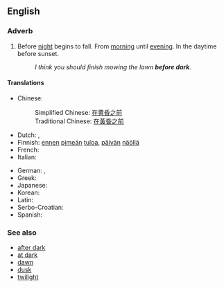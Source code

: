 ==English==

===Adverb===
{{en-adv|head=[[before]] [[dark]]|-}}

# Before [[night]] begins to fall. From [[morning]] until [[evening]]. In the daytime before sunset.
#: ''I think you should finish mowing the lawn '''before dark'''.''

====Translations====
{{trans-top|before night begins to fall}}
* Chinese:
*: Simplified Chinese: [[在黄昏之前]]
*: Traditional Chinese: [[在黃昏之前]]
* Dutch: {{t|nl|voor donker}}, {{t|nl|voordat het donker wordt}}
* Finnish: [[ennen]] [[pimeä|pimeän]] [[tulo|tuloa]], [[päivä|päivän]] [[näkö|näöllä]]
* French: {{t|fr|avant la tombée de la nuit}}
* Italian: {{t|it|prima del tramonto}}
{{trans-mid}}
* German: {{t|de|tagsüber}}, {{t|de|untertags}}
* Greek: {{t|el|πριν από το σούρουπο|tr=prin apó to soúroupo}}
* Japanese: {{t|ja|暮れの前に|tr=yūgure no mae ni}}
* Korean: {{t|ko|해거름의 앞에|tr=haegeoreumui ape}}
* Latin: {{t|la|a mane usque ad vesperam}}
* Serbo-Croatian: {{t|sh|predmrak|sc=Latn}}
* Spanish: {{t|es|antes de anochecer}}
{{trans-bottom}}

===See also===
* [[after dark]]
* [[at dark]]
* [[dawn]]
* [[dusk]]
* [[twilight]]